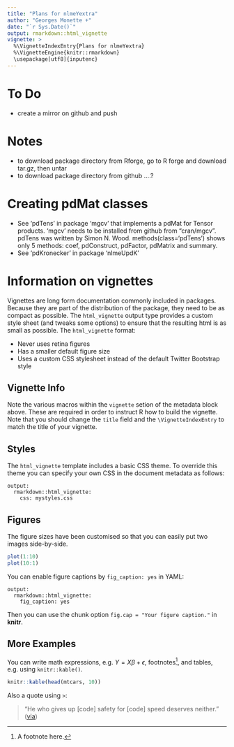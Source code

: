 ```yaml
---
title: "Plans for nlmeYextra"
author: "Georges Monette +"
date: "`r Sys.Date()`"
output: rmarkdown::html_vignette
vignette: >
  %\VignetteIndexEntry{Plans for nlmeYextra}
  %\VignetteEngine{knitr::rmarkdown}
  \usepackage[utf8]{inputenc}
---
```


# To Do
- create a mirror on github and push

# Notes
- to download package directory from Rforge, go to R forge and download tar.gz, then untar
- to download package directory from github ....?

# Creating pdMat classes

- See 'pdTens' in package 'mgcv' that implements a pdMat for Tensor products. 'mgcv' needs to be installed from github from "cran/mgcv". pdTens was written by Simon N. Wood. methods(class='pdTens') shows only 5 methods: coef, pdConstruct, pdFactor, pdMatrix and summary.
- See 'pdKronecker' in package 'nlmeUpdK' 


# Information on vignettes
Vignettes are long form documentation commonly included in packages. Because they are part of the distribution of the package, they need to be as compact as possible. The `html_vignette` output type provides a custom style sheet (and tweaks some options) to ensure that the resulting html is as small as possible. The `html_vignette` format:

- Never uses retina figures
- Has a smaller default figure size
- Uses a custom CSS stylesheet instead of the default Twitter Bootstrap style

## Vignette Info

Note the various macros within the `vignette` setion of the metadata block above. These are required in order to instruct R how to build the vignette. Note that you should change the `title` field and the `\VignetteIndexEntry` to match the title of your vignette.

## Styles

The `html_vignette` template includes a basic CSS theme. To override this theme you can specify your own CSS in the document metadata as follows:

    output: 
      rmarkdown::html_vignette:
        css: mystyles.css

## Figures

The figure sizes have been customised so that you can easily put two images side-by-side. 

```r
plot(1:10)
plot(10:1)
```

You can enable figure captions by `fig_caption: yes` in YAML:

    output:
      rmarkdown::html_vignette:
        fig_caption: yes

Then you can use the chunk option `fig.cap = "Your figure caption."` in **knitr**.

## More Examples

You can write math expressions, e.g. $Y = X\beta + \epsilon$, footnotes^[A footnote here.], and tables, e.g. using `knitr::kable()`.

```r
knitr::kable(head(mtcars, 10))
```

Also a quote using `>`:

> "He who gives up [code] safety for [code] speed deserves neither."
([via](https://twitter.com/hadleywickham/status/504368538874703872))

